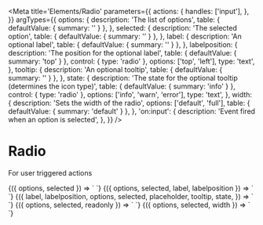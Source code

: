 
<Meta
  title='Elements/Radio'
  parameters={{
    actions: {
      handles: ['input'],
    },
  }}
  argTypes={{
    options: {
      description: 'The list of options',
      table: { defaultValue: { summary: '' } },
    },
    selected: {
      description: 'The selected option',
      table: { defaultValue: { summary: '' } },
    },
    label: {
      description: 'An optional label',
      table: { defaultValue: { summary: '' } },
    },
    labelposition: {
      description: 'The position for the optional label',
      table: { defaultValue: { summary: 'top' } },
      control: { type: 'radio' },
      options: ['top', 'left'],
      type: 'text',
    },
    tooltip: {
      description: 'An optional tooltip',
      table: { defaultValue: { summary: '' } },
    },
    state: {
      description:
        'The state for the optional tooltip (determines the icon type)',
      table: { defaultValue: { summary: 'info' } },
      control: { type: 'radio' },
      options: ['info', 'warn', 'error'],
      type: 'text',
    },
    width: {
      description: 'Sets the width of the radio',
      options: ['default', 'full'],
      table: { defaultValue: { summary: 'default' } },
    },
    'on:input': {
      description: 'Event fired when an option is selected',
    },
  }}
/>

# Radio

For user triggered actions

<Canvas>
  <Story
    name='Radio'
    args={{
      options: 'Opt 1, Opt 2, Opt 3',
      selected: 'Opt 1',
    }}
  >
    {({ options, selected }) => `
<v-radio
  options="${options}"
  selected="${selected}"
/>
    `}
  </Story>
</Canvas>

<Canvas>
  <Story
    name='With label'
    args={{
      label: 'These are your options',
      labelposition: 'top',
      options: 'Opt 1, Opt 2',
      selected: 'Opt 1',
    }}
  >
    {({ options, selected, label, labelposition }) => `
      <v-radio
        label='${label}'
        labelposition='${labelposition}'
        options='${options}'
        selected='${selected}'
      />
    `}
  </Story>
</Canvas>

<Canvas>
  <Story
    name='Tooltip and state'
    args={{
      label: 'Your options',
      labelposition: 'top',
      options: 'Option 1, Option 2, Option 3',
      selected: 'Option 1',
      tooltip: 'Warning: these options may not be your only options.',
      state: 'warn',
    }}
  >
    {({
      label,
      labelposition,
      options,
      selected,
      placeholder,
      tooltip,
      state,
    }) => `
<v-radio
  label='${label}'
  labelposition='${labelposition}'
  selected='${selected}'
  options='${options}'
  tooltip='${tooltip}'
  state='${state}'
/>
    `}
  </Story>
</Canvas>

<Canvas>
  <Story
    name='Readonly'
    args={{
      options: 'Opt 1, Opt 2, Opt 3',
      selected: 'Opt 1',
      readonly: 'true',
    }}
  >
    {({ options, selected, readonly }) => `
<v-radio
  options='${options}'
  selected='${selected}'
  readonly='${readonly}'
/>
    `}
  </Story>
</Canvas>

<Canvas>
  <Story
    name='Full width radio'
    args={{
      options: 'Opt 1, Opt 2, Opt 3',
      selected: 'Opt 1',
      width: 'full',
    }}
  >
    {({ options, selected, width }) => `
<v-radio
  options='${options}'
  selected='${selected}'
  width='${width}'
/>
    `}
  </Story>
</Canvas>
